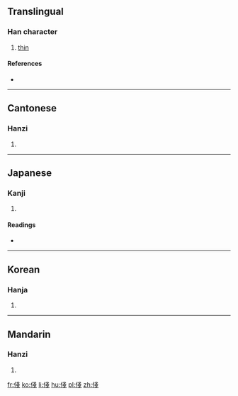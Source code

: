 ==Translingual==

===Han character===
{{Han char|rn=9|rad=人|as=08|sn=10|four=2325<sub>3</sub>|canj=人戈戈 (OII)|ids=⿰[[亻]][[戔]]}}

# [[thin]]

====References====
* {{Han ref|kx=0106.110|dkj=00727|dj=0226.060|hdz=10174.010|uh=4FF4|ud=20468|bh=D0D0|bd=53456}}

----

==Cantonese==

===Hanzi===
{{yue-hanzi|jyut=[[cin5]], [[zin1]]|y=chin5, jin1}}

# {{defn|lang=yue|sort=人08}}

----

==Japanese==

===Kanji===
{{ja-kanji|grade=|rs=人08}}

# {{defn|lang=ja|sort=人08}}

====Readings====
* {{ja-readings|on=[[せん]] (sen), [[ぜん]] (zen)|kun=[[あさい]] (asai), [[はだか]] (hadaka)}}

----

==Korean==

===Hanja===
{{ko-hanja|hangeul=천|rv=cheon|mr=ch'ŏn}}

# {{defn|lang=ko|sort=人08}}

----

==Mandarin==

===Hanzi===
{{cmn-hanzi|pin=[[jiàn]] ([[jian4]]), [[tì]] ([[ti4]])|wg=chien<sup>4</sup>, t'i<sup>4</sup>}}

# {{defn|lang=cmn|sort=人08}}

[[fr:俴]]
[[ko:俴]]
[[li:俴]]
[[hu:俴]]
[[pl:俴]]
[[zh:俴]]